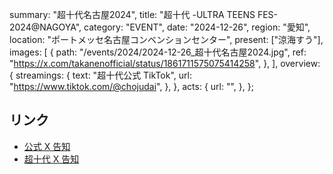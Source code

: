   summary: "超十代名古屋2024",
  title: "超十代 -ULTRA TEENS FES- 2024@NAGOYA",
  category: "EVENT",
  date: "2024-12-26",
  region: "愛知",
  location: "ポートメッセ名古屋コンベンションセンター",
  present: ["涼海すう"],
  images: [
    {
      path: "/events/2024/2024-12-26_超十代名古屋2024.jpg",
      ref: "https://x.com/takanenofficial/status/1861711575075414258",
    },
  ],
  overview: {
    streamings: {
      text: "超十代公式 TikTok",
      url: "https://www.tiktok.com/@chojudai",
    },
  },
  acts: {
    url: "",
  },
};

## リンク

- [公式 X 告知](https://x.com/takanenofficial/status/1861711575075414258)
- [超十代 X 告知](https://x.com/CHOJUDAI_JAPAN/status/1861696478508642632)
